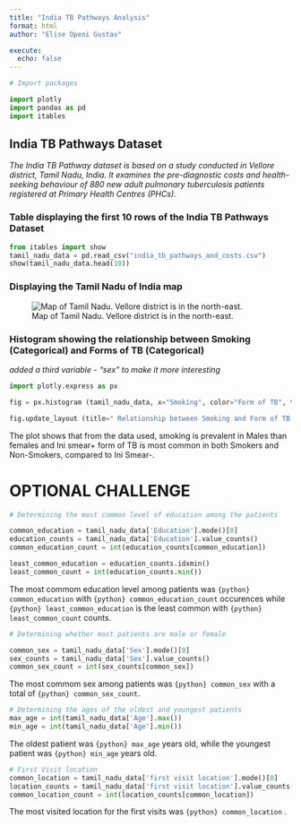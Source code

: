 ```yaml
---
title: "India TB Pathways Analysis"
format: html
author: "Elise Openi Gustav"

execute: 
  echo: false
---
```


```python
# Import packages

import plotly
import pandas as pd
import itables

```

## India TB Pathways Dataset

*The India TB Pathway dataset is based on a study conducted in Vellore district, Tamil Nadu, India. It examines the pre-diagnostic costs and health-seeking behaviour of 880 new adult pulmonary tuberculosis patients registered at Primary Health Centres (PHCs).*

### Table displaying the first 10 rows of the India TB Pathways Dataset


```python
from itables import show
tamil_nadu_data = pd.read_csv("india_tb_pathways_and_costs.csv")
show(tamil_nadu_data.head(10))
```

### Displaying the Tamil Nadu of India map

![Map of Tamil Nadu. Vellore district is in the north-east.](images/tndistrict_1.png)


### Histogram showing the relationship between Smoking (Categorical) and Forms of TB  (Categorical) 
*added a third variable - "sex" to make it more interesting*




```python
import plotly.express as px

fig = px.histogram (tamil_nadu_data, x="Smoking", color="Form of TB", text_auto=True, facet_col="Sex")

fig.update_layout (title=" Relationship between Smoking and Form of TB among patients")

```
The plot shows that from the data used, smoking is prevalent in Males than females and Ini smear+ form of TB is most common in both Smokers and Non-Smokers, compared to Ini Smear-.



# OPTIONAL CHALLENGE


```python

# Determining the most common level of education among the patients

common_education = tamil_nadu_data['Education'].mode()[0]
education_counts = tamil_nadu_data['Education'].value_counts()
common_education_count = int(education_counts[common_education])

least_common_education = education_counts.idxmin()
least_common_count = int(education_counts.min())

```

The most commom education level among patients was `{python} common_education` with `{python} common_education_count` occurences while `{python} least_common_education` is the least common with  `{python} least_common_count` counts.

```python
# Determining whether most patients are male or female

common_sex = tamil_nadu_data['Sex'].mode()[0]
sex_counts = tamil_nadu_data['Sex'].value_counts()
common_sex_count = int(sex_counts[common_sex])

```

The most commom sex among patients was `{python} common_sex` with a total of `{python} common_sex_count`.

```python
# Determining the ages of the oldest and youngest patients
max_age = int(tamil_nadu_data['Age'].max())
min_age = int(tamil_nadu_data['Age'].min())

```

The oldest patient was `{python} max_age` years old, while the youngest patient was `{python} min_age` years old.


```python
# First Visit location
common_location = tamil_nadu_data['first visit location'].mode()[0]
location_counts = tamil_nadu_data['first visit location'].value_counts()
common_location_count = int(location_counts[common_location])
```

The most visited location for the first visits was `{python} common_location` .